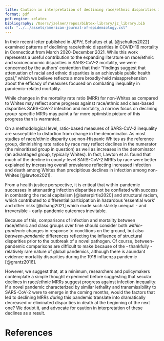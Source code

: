 ```yaml
---
title: Caution in interpretation of declining race/ethnic disparities in COVID-19 mortality
format: pdf
pdf-engine: xelatex
bibliography: /Users/jzelner/repos/bibtex-library/jz_library.bib
csl: "../../assets/american-journal-of-epidemiology.csl"
---
```

In their recent letter published in *JEPH*, Schultes et al. [@schultes2022] examined patterns of declining race/ethnic disparities in COVID-19 mortality in Connecticut from March 2020-December 2021. While this work represents a useful contribution to the expanding literature on race/ethnic and socioeconomic disparities in SARS-CoV-2 mortality, we were concerned by the authors' contention that their "findings suggest that attenuation of racial and ethnic disparities is an achievable public health goal," which we believe reflects a more broadly-held misapprehension about the efficacy of measures focused on combating inequality in pandemic-related mortality.

While changes in the mortality rate ratio (MRR) for non-Whites as compared to Whites may reflect some progress against race/ethnic and class-based disparities SARS-CoV-2 infection and mortality,  a narrow focus on declining group-specific MRRs may paint a far more optimistic picture of this progress than is warranted.

On a methodological level, ratio-based measures of SARS-CoV-2 inequality are susceptible to distortion from change in the denominator. As most studies of race/ethnic disparity use non-Hispanic Whites as the reference group, diminishing rate ratios by race may reflect declines in the numerator (the minoritized group in question) as well as increases in the denominator (an advantaged group, typically Whites). In fact, Lawton et al. found that much of the decline in county-level SARS-CoV-2 MRRs by race were better explained by increasing overall prevalence reflecting increased infection and death among Whites than precipitious declines in infection among non-Whites [@lawton2021].

From a health justice perspective, it is critical that within-pandemic successes in attenuating infection disparities not be conflated with success in combating the racial capitalism [@lasterpirtle2020] and structural racism, which contributed to differential participation in hazardous 'essential work' and other risks [@chang2021] which made such starkly unequal - and irreversible - early-pandemic outcomes inevitable. 

Because of this, comparisons of infection and mortality between race/ethnic and class groups over time should consider both *within-pandemic* changes in response to conditions on the ground, but also *between-pandemic* differences reflecting the influence of structural disparities prior to the outbreak of a novel pathogen. Of course, between-pandemic comparisons are difficult to make because of the - thankfully - relatively rare nature of global pandemics, although there is abundant evidence mortality disparities during the 1918 influenza pandemic [@grantz2016]. 

However, we suggest that, at a minimum, researchers and policymakers contemplate a simple thought experiment before suggesting that secular declines in race/ethnic MRRs suggest progress against infection inequality: If a novel pandemic characterized by similar lethality and transmissibility to SARS-CoV-2 were to emerge in the coming months, would the factors that led to declining MRRs *during* this pandemic translate into dramatically decreased or eliminated disparities in death at the beginning of the next one? We doubt it, and advocate for caution in interpretation of these declines as a result.

# References